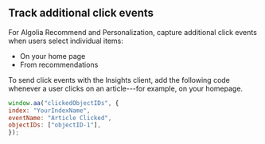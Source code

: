 ## Track additional click events

For Algolia Recommend and Personalization, capture additional click events
when users select individual items:

- On your home page
- From recommendations

To send click events with the Insights client, add the following code
whenever a user clicks on an article---for example,
on your homepage.

```js JavaScript
window.aa("clickedObjectIDs", {
index: "YourIndexName",
eventName: "Article Clicked",
objectIDs: ["objectID-1"],
});
```